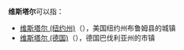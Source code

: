 '''维斯塔尔'''可以指：
* [[维斯塔尔_(纽约州)|维斯塔尔 (纽约州)]]（{{lang-en|Vestal}}），美国纽约州布鲁姆县的城镇
* [[维斯塔尔_(德国)|维斯塔尔 (德国)]]（{{lang-de|Wiesthal}}），德国巴伐利亚州的市镇
{{disambig|cat=四字地名消歧义}}